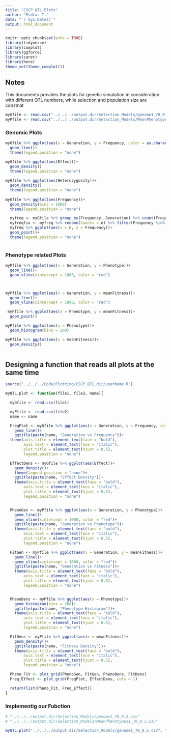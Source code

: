 ```yaml
---
title: "CSCP_QTL_Plots"
author: "Esdras T."
date: "`r Sys.Date()`"
output: html_document
---
```


```r
knitr::opts_chunk$set(echo = TRUE)
library(tidyverse)
library(cowplot)
library(ggforce)
library(caret)
library(here)
theme_set(theme_cowplot())
```

## Notes

This documents provides the plots for genetic simulation in consideration with different QTL numbers, while selection and population size are constnat

```r
myGfile <- read.csv("../../../output.dir/Selection_Models/genome1_70_0.5.csv")
myPfile <- read.csv("../../../output.dir/Selection_Models/MeanPhenotypes1_70_0.5.csv")
```

### Genomic Plots



```r

myGfile %>% ggplot(aes(x = Generation, y = Frequency, color = as.character(Position)))+
  geom_line()+
  theme(legend.position = "none")

myGfile %>% ggplot(aes(Effect))+
  geom_density()
  theme(legend.position = "none")
  
myGfile %>% ggplot(aes(Heterozygosity))+
  geom_density()
  theme(legend.position = "none")
  
myGfile %>% ggplot(aes(Frequency))+
  geom_density(bins = 1000)
  theme(legend.position = "none")

  myfreq <- myGfile %>% group_by(Frequency, Generation) %>% count(Frequency)
  myfreqfix <- myfreq %>% rename(Counts = n) %>% filter(Frequency %in% c(0,1))
  myfreq %>% ggplot(aes(x = n, y = Frequency))+
  geom_point()+
  theme(legend.position = "none")
  
```

### Phenotype related Plots

```r



myPfile %>% ggplot(aes(x = Generation, y = Phenotype))+
  geom_line()+
  geom_vline(xintercept = 1000, color = "red")



myPfile %>% ggplot(aes(x = Generation, y = meanFitness))+
  geom_line()+
  geom_vline(xintercept = 1000, color = "red")

 myPfile %>% ggplot(aes(x = Phenotype, y = meanFitness))+
  geom_point()

myPfile %>% ggplot(aes(x = Phenotype))+
  geom_histogram(bins = 200)

myPfile %>% ggplot(aes(x = meanFitness))+
  geom_density()



```

## Designing a function that reads all plots at the same time

```r

source("../../../Code/Plotting/CSCP_QTL.dir/usetheme.R")

myQTL.plot <- function(file1, file2, name){

  myGfile <- read.csv(file1)

  myPfile <- read.csv(file2)
  name <- name

  FreqPlot <- myGfile %>% ggplot(aes(x = Generation, y = Frequency, color = as.character(Position)))+
    geom_line()+
    ggtitle(paste(name, "Generation vs Frequency"))+
  theme(axis.title = element_text(face = "bold"),
        axis.text = element_text(face = "italic"),
        plot.title = element_text(hjust = 0.5),
        legend.position = "none")

  EffectDens <- myGfile %>% ggplot(aes(Effect))+
    geom_density()+
    theme(legend.position = "none")+
    ggtitle(paste(name, "Effect Density"))+
    theme(axis.title = element_text(face = "bold"),
        axis.text = element_text(face = "italic"),
        plot.title = element_text(hjust = 0.5),
        legend.position = "none")


  PhenoGen <- myPfile %>% ggplot(aes(x = Generation, y = Phenotype))+
    geom_line()+
    geom_vline(xintercept = 1000, color = "red")+
    ggtitle(paste(name, "Generation vs Phenotype"))+
    theme(axis.title = element_text(face = "bold"),
        axis.text = element_text(face = "italic"),
        plot.title = element_text(hjust = 0.5),
        legend.position = "none")

  FitGen <- myPfile %>% ggplot(aes(x = Generation, y = meanFitness))+
    geom_line()+
    geom_vline(xintercept = 1000, color = "red")+
    ggtitle(paste(name, "Generation vs Fitness"))+
    theme(axis.title = element_text(face = "bold"),
        axis.text = element_text(face = "italic"),
        plot.title = element_text(hjust = 0.5),
        legend.position = "none")


  PhenoDens <- myPfile %>% ggplot(aes(x = Phenotype))+
    geom_histogram(bins = 200)+
    ggtitle(paste(name, "Phenotype Histogram"))+
    theme(axis.title = element_text(face = "bold"),
        axis.text = element_text(face = "italic"),
        plot.title = element_text(hjust = 0.5),
        legend.position = "none")

  FitDens <- myPfile %>% ggplot(aes(x = meanFitness))+
    geom_density()+
    ggtitle(paste(name, "Fitness Density"))+
    theme(axis.title = element_text(face = "bold"),
        axis.text = element_text(face = "italic"),
        plot.title = element_text(hjust = 0.5),
        legend.position = "none")

  Pheno_Fit <- plot_grid(PhenoGen, FitGen, PhenoDens, FitDens)
  Freq_Effect <- plot_grid(FreqPlot, EffectDens, cols = 1)

  return(list(Pheno_Fit, Freq_Effect))
}

```

### Implementig our Fubction

```r
# "../../../output.dir/Selection_Models/genome1_70_0.5.csv"
# "../../../output.dir/Selection_Models/MeanPhenotypes1_70_0.5.csv"

myQTL.plot("../../../output.dir/Selection_Models/genome1_70_0.5.csv", "../../../output.dir/Selection_Models/MeanPhenotypes1_70_0.5.csv", "QT7.1")

```

